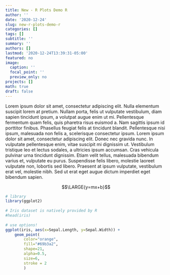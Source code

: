 ```yaml
---
title: New - R Plots Demo R
author: ''
date: '2020-12-24'
slug: new-r-plots-demo-r
categories: []
tags: []
subtitle: ''
summary: ''
authors: []
lastmod: '2020-12-24T13:39:31-05:00'
featured: no
image:
  caption: ''
  focal_point: ''
  preview_only: no
projects: []
math: true
draft: false
---
```


Lorem ipsum dolor sit amet, consectetur adipiscing elit. Nulla elementum suscipit lorem at pretium. Nullam porta, felis ut vulputate vestibulum, diam sapien tincidunt ipsum, a volutpat augue enim ut mi. Pellentesque fermentum quam felis, quis pharetra risus euismod a. Nam sagittis ipsum id porttitor finibus. Phasellus feugiat felis at tincidunt blandit. Pellentesque nisi ipsum, malesuada non felis a, scelerisque consectetur ipsum. Lorem ipsum dolor sit amet, consectetur adipiscing elit. Donec nec gravida nunc. In vulputate pellentesque enim, vitae suscipit mi dignissim ut. Vestibulum tristique leo et lectus sodales, a ultricies ipsum accumsan. Cras vehicula pulvinar urna tincidunt dignissim. Etiam velit tellus, malesuada bibendum varius et, vulputate eu purus. Suspendisse felis libero, molestie laoreet vulputate non, lobortis sed libero. Praesent at ipsum vulputate, vestibulum erat vel, molestie nibh. Sed ut erat eget augue dictum imperdiet eget bibendum sapien.

$$\LARGE{y=mx+b}$$

```r
# library
library(ggplot2)
 
# Iris dataset is natively provided by R
#head(iris)
 
# use options!
ggplot(iris, aes(x=Sepal.Length, y=Sepal.Width)) + 
    geom_point(
        color="orange",
        fill="#69b3a2",
        shape=21,
        alpha=0.5,
        size=6,
        stroke = 2
        )
```
